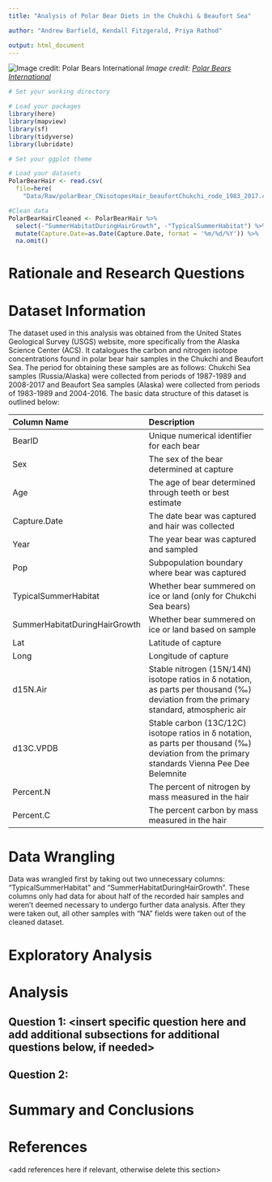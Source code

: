 ```yaml
---
title: "Analysis of Polar Bear Diets in the Chukchi & Beaufort Sea"

author: "Andrew Barfield, Kendall Fitzgerald, Priya Rathod"

output: html_document
---
```


![Image credit: Polar Bears International](Images/PolarBear.png)
*Image credit: [Polar Bears International](https://polarbearsinternational.org/news-media/articles/sea-ice-importance-arctic-food-chain)*
\tableofcontents 
\newpage
\listoftables 
\newpage
\listoffigures 
\newpage

```r
# Set your working directory

# Load your packages
library(here)
library(mapview)
library(sf)
library(tidyverse)
library(lubridate)

# Set your ggplot theme

# Load your datasets
PolarBearHair <- read.csv(
  file=here(
    "Data/Raw/polarBear_CNisotopesHair_beaufortChukchi_rode_1983_2017.csv"), stringsAsFactors = TRUE)

#Clean data
PolarBearHairCleaned <- PolarBearHair %>%
  select(-"SummerHabitatDuringHairGrowth", -"TypicalSummerHabitat") %>%
  mutate(Capture.Date=as.Date(Capture.Date, format = '%m/%d/%Y')) %>%
  na.omit()
```


# Rationale and Research Questions




# Dataset Information
The dataset used in this analysis was obtained from the United States Geological Survey (USGS) website, more specifically from the Alaska Science Center (ACS). It catalogues the carbon and nitrogen isotope concentrations found in polar bear hair samples in the Chukchi and Beaufort Sea. The period for obtaining these samples are as follows: Chukchi Sea samples (Russia/Alaska) were collected from periods of 1987-1989 and 2008-2017 and Beaufort Sea samples (Alaska) were collected from periods of 1983-1989 and 2004-2016. The basic data structure of this dataset is outlined below:

Column Name                   | Description
:-----------------------------|:----------------------------------
BearID                        | Unique numerical identifier for each bear   
Sex                           | The sex of the bear determined at capture
Age                           | The age of bear determined through teeth or best estimate
Capture.Date                  | The date bear was captured and hair was collected   
Year                          | The year bear was captured and sampled
Pop                           | Subpopulation boundary where bear was captured
TypicalSummerHabitat          | Whether bear summered on ice or land (only for Chukchi Sea bears)
SummerHabitatDuringHairGrowth | Whether bear summered on ice or land based on sample
Lat                           | Latitude of capture
Long                          | Longitude of capture
d15N.Air                      | Stable nitrogen (15N/14N) isotope ratios in δ notation, as parts per thousand (‰) deviation from the primary standard, atmospheric air
d13C.VPDB                     | Stable carbon (13C/12C) isotope ratios in δ notation, as parts per thousand (‰) deviation from the primary standards Vienna Pee Dee Belemnite
Percent.N                     | The percent of nitrogen by mass measured in the hair
Percent.C                     | The percent carbon by mass measured in the hair

# Data Wrangling
Data was wrangled first by taking out two unnecessary columns: “TypicalSummerHabitat” and “SummerHabitatDuringHairGrowth”. These columns only had data for about half of the recorded hair samples and weren’t deemed necessary to undergo further data analysis. After they were taken out, all other samples with “NA” fields were taken out of the cleaned dataset.   

# Exploratory Analysis 



\newpage

# Analysis



## Question 1: <insert specific question here and add additional subsections for additional questions below, if needed>

## Question 2: 




\newpage

# Summary and Conclusions


\newpage

# References
<add references here if relevant, otherwise delete this section> 
